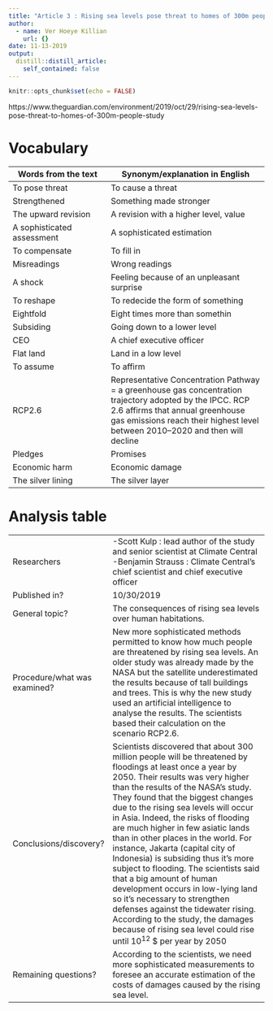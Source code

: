 ```yaml
---
title: "Article 3 : Rising sea levels pose threat to homes of 300m people – study "
author:
  - name: Ver Hoeye Killian
    url: {}
date: 11-13-2019
output:
  distill::distill_article:
    self_contained: false
---
```


```r
knitr::opts_chunk$set(echo = FALSE)
```

https://www.theguardian.com/environment/2019/oct/29/rising-sea-levels-pose-threat-to-homes-of-300m-people-study

# Vocabulary 

| Words from the text  | Synonym/explanation in English |
| -------------------  | ------------------------------ |
| To pose threat       | To cause a threat   |
| Strengthened         | Something made stronger  |
| The upward revision  | A revision with a higher level, value  |
| A sophisticated assessment  | A sophisticated estimation  |
| To compensate        | To fill in  |
| Misreadings          | Wrong readings |
| A shock              | Feeling because of an unpleasant surprise  |
| To reshape           | To redecide the form of something  |
| Eightfold            | Eight times more than somethin  |
| Subsiding            | Going down to a lower level  |
| CEO                  | A chief executive officer  |
| Flat land            | Land in a low level  |
| To assume            | To affirm  |
| RCP2.6               | Representative Concentration Pathway = a greenhouse gas concentration trajectory adopted by the IPCC. RCP 2.6 affirms that annual greenhouse gas emissions reach their highest level between 2010–2020 and then will decline |
| Pledges              | Promises  |
| Economic harm        | Economic damage  |
| The silver lining    | The silver layer  |

# Analysis table 
|                              |                                                                     |
| ---------------------------- | ------------------------------------------------------------------- |
| Researchers                  | -Scott Kulp : lead author of the study and senior scientist at Climate Central  -Benjamin Strauss : Climate Central’s chief scientist and chief executive officer |
| Published in?                | 10/30/2019 |
| General topic?               | The consequences of rising sea levels over human habitations. |
| Procedure/what was examined? | New more sophisticated methods permitted to know how much people are threatened by rising sea levels. An older study was already made by the NASA but the satellite underestimated the results because of tall buildings and trees. This is why the new study used an artificial intelligence to analyse the results. The scientists based their calculation on the scenario RCP2.6. |
| Conclusions/discovery?       | Scientists discovered that about 300 million people will be threatened by floodings at least once a year by 2050. Their results was very higher than the results of the NASA’s study. They found that the biggest changes due to the rising sea levels will occur in Asia. Indeed, the risks of flooding are much higher in few asiatic lands than in other places in the world. For instance, Jakarta (capital city of Indonesia) is subsiding thus it’s more subject to flooding. The scientists said that a big amount of human development occurs in low-lying land so it’s necessary to strengthen defenses against the tidewater rising. According to the study, the damages because of rising sea level could rise until 10<sup>12</sup> $ per year by 2050 |
| Remaining questions?         | According to the scientists, we need more sophisticated measurements to foresee an accurate estimation of the costs of damages caused by the rising sea level. |
